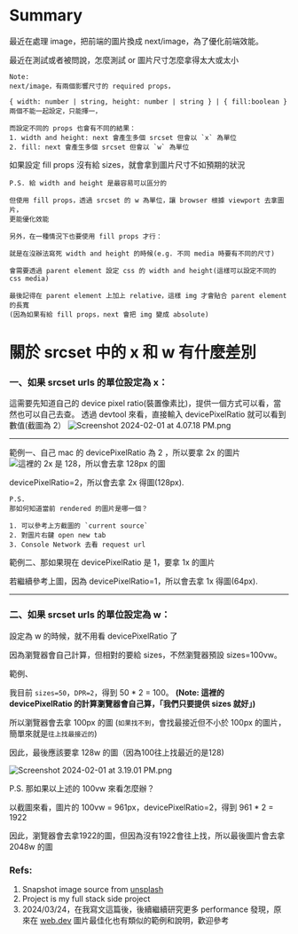 # Summary

最近在處理 image，把前端的圖片換成 next/image，為了優化前端效能。

最近在測試或者被問說，怎麼測試 or 圖片尺寸怎麼拿得太大或太小

```
Note:
next/image，有兩個影響尺寸的 required props，

{ width: number | string, height: number | string } | { fill:boolean }
兩個不能一起設定，只能擇一，

而設定不同的 props 也會有不同的結果：
1. width and height: next 會產生多個 srcset 但會以 `x` 為單位
2. fill: next 會產生多個 srcset 但會以 `w` 為單位
```

如果設定 fill props 沒有給 sizes，就會拿到圖片尺寸不如預期的狀況

```
P.S. 給 width and height 是最容易可以區分的

但使用 fill props，透過 srcset 的 w 為單位，讓 browser 根據 viewport 去拿圖片，
更能優化效能

另外，在一種情況下也要使用 fill props 才行：

就是在沒辦法寫死 width and height 的時候(e.g. 不同 media 時要有不同的尺寸)

會需要透過 parent element 設定 css 的 width and height(這樣可以設定不同的 css media)

最後記得在 parent element 上加上 relative，這樣 img 才會貼合 parent element 的長寬
(因為如果有給 fill props，next 會把 img 變成 absolute)
```

# 關於 srcset 中的 x 和 w 有什麼差別

### **一、如果 srcset urls 的單位設定為 x：**

這需要先知道自己的 device pixel ratio(裝置像素比)，提供一個方式可以看，當然也可以自己去查。
透過 devtool 來看，直接輸入 devicePixelRatio 就可以看到數值(截圖為 2）
![Screenshot 2024-02-01 at 4.07.18 PM.png](assets/asset-1.png)

<hr/>

範例一、自己 mac 的 devicePixelRatio 為 2 ，所以要拿 2x 的圖片
![這裡的 2x 是 128，所以會去拿 128px 的圖](assets/asset-2.png)

devicePixelRatio=2，所以會去拿 2x 得圖(128px).

```
P.S.
那如何知道當前 rendered 的圖片是哪一個？

1. 可以參考上方截圖的 `current source`
2. 對圖片右鍵 open new tab
3. Console Network 去看 request url
```

範例二、那如果現在 devicePixelRatio 是 1，要拿 1x 的圖片

若繼續參考上圖，因為 devicePixelRatio=1，所以會去拿 1x 得圖(64px).

<hr />

### 二、**如果 srcset urls 的單位設定為 w：**

設定為 w 的時候，就不用看 devicePixelRatio 了

因為瀏覽器會自己計算，但相對的要給 sizes，不然瀏覽器預設 sizes=100vw。

範例、

我目前 `sizes=50`，`DPR=2`，得到 50 \* 2 = 100。
**(Note: 這裡的 devicePixelRatio 的計算瀏覽器會自己算，「我們只要提供 sizes 就好」)**

所以瀏覽器會去拿 100px 的圖 (`如果找不到`，會找最接近但不小於 100px 的圖片，簡單來就是`往上找最接近的`)

因此，最後應該要拿 128w 的圖（因為100往上找最近的是128)

![Screenshot 2024-02-01 at 3.19.01 PM.png](assets/asset-3.png)

P.S. 那如果以上述的 100vw 來看怎麼辦？

以截圖來看，圖片的 100vw = 961px，devicePixelRatio=2，得到 961 \* 2 = 1922

因此，瀏覽器會去拿1922的圖，但因為沒有1922會往上找，所以最後圖片會去拿 2048w 的圖

### Refs:

1. Snapshot image source from [unsplash](https://unsplash.com/)
2. Project is my full stack side project
3. 2024/03/24，在我寫文這篇後，後續繼續研究更多 performance 發現，原來在 [web.dev](https://web.dev/learn/performance/image-performance?hl=zh-tw#sizes) 圖片最佳化也有類似的範例和說明，歡迎參考

